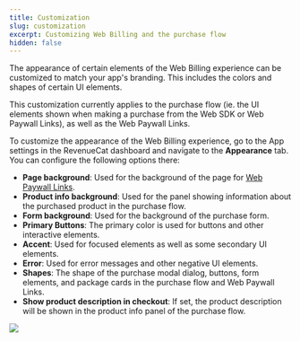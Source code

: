 ```yaml
---
title: Customization
slug: customization
excerpt: Customizing Web Billing and the purchase flow
hidden: false
---
```


The appearance of certain elements of the Web Billing experience can be customized to match your app's branding. This includes the colors and shapes of certain UI elements.

This customization currently applies to the purchase flow (ie. the UI elements shown when making a purchase from the Web SDK or Web Paywall Links), as well as the Web Paywall Links.

To customize the appearance of the Web Billing experience, go to the App settings in the RevenueCat dashboard and navigate to the **Appearance** tab. You can configure the following options there:

- **Page background**: Used for the background of the page for [Web Paywall Links](/web/web-billing/web-paywall-links).
- **Product info background**: Used for the panel showing information about the purchased product in the purchase flow.
- **Form background**: Used for the background of the purchase form.
- **Primary Buttons**: The primary color is used for buttons and other interactive elements.
- **Accent**: Used for focused elements as well as some secondary UI elements.
- **Error**: Used for error messages and other negative UI elements.
- **Shapes**: The shape of the purchase modal dialog, buttons, form elements, and package cards in the purchase flow and Web Paywall Links.
- **Show product description in checkout**: If set, the product description will be shown in the product info panel of the purchase flow.

![](/images/web-billing/customization.png)
